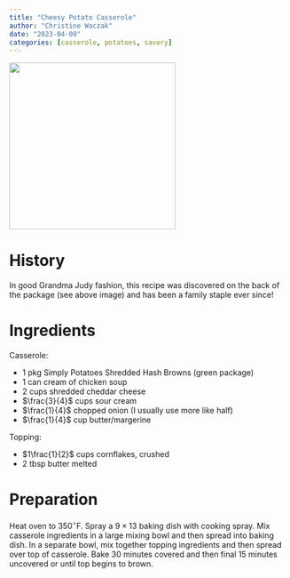 ```yaml
---
title: "Cheesy Potato Casserole"
author: "Christine Waczak"
date: "2023-04-09"
categories: [casserole, potatoes, savory]
---
```



![](thumbnail.jpg){width=300}


# History 

In good Grandma Judy fashion, this recipe was discovered on the back of the package (see above image) and has been a family staple ever since!

# Ingredients 

Casserole: 

- $1$ pkg Simply Potatoes Shredded Hash Browns (green package)
- $1$ can cream of chicken soup
- $2$ cups shredded cheddar cheese
- $\frac{3}{4}$ cups sour cream
- $\frac{1}{4}$ chopped onion (I usually use more like half)
- $\frac{1}{4}$ cup butter/margerine

Topping:

- $1\frac{1}{2}$ cups cornflakes, crushed 
- $2$ tbsp butter melted

# Preparation

Heat oven to $350^\circ$F. Spray a $9\times 13$ baking dish with cooking spray. Mix casserole ingredients in a large mixing bowl and then spread into baking dish. In a separate bowl, mix together topping ingredients and then spread over top of casserole. Bake 30 minutes covered and then final 15 minutes uncovered or until top begins to brown. 
